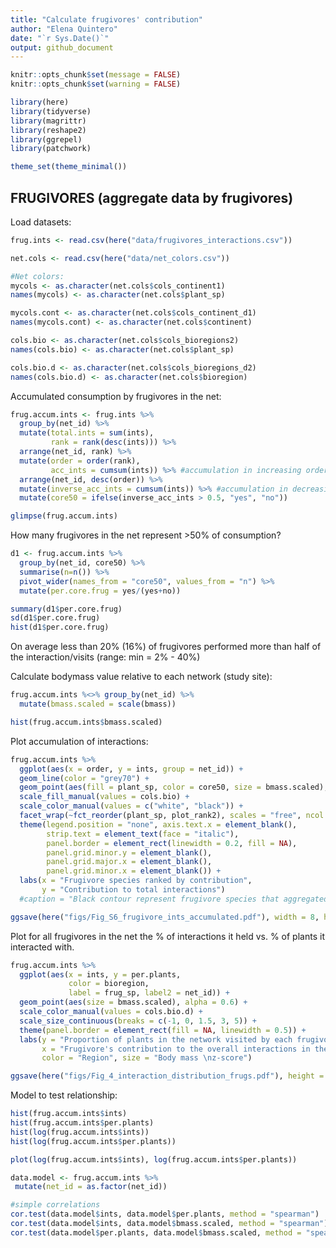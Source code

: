 ```yaml
---
title: "Calculate frugivores' contribution"
author: "Elena Quintero"
date: "`r Sys.Date()`"
output: github_document
---
```


```r
knitr::opts_chunk$set(message = FALSE)
knitr::opts_chunk$set(warning = FALSE)
```

```r
library(here)
library(tidyverse)
library(magrittr)
library(reshape2)
library(ggrepel)
library(patchwork)

theme_set(theme_minimal())
```

## FRUGIVORES (aggregate data by frugivores)

Load datasets:

```r
frug.ints <- read.csv(here("data/frugivores_interactions.csv"))

net.cols <- read.csv(here("data/net_colors.csv"))

#Net colors:
mycols <- as.character(net.cols$cols_continent1)
names(mycols) <- as.character(net.cols$plant_sp)

mycols.cont <- as.character(net.cols$cols_continent_d1)
names(mycols.cont) <- as.character(net.cols$continent)

cols.bio <- as.character(net.cols$cols_bioregions2)
names(cols.bio) <- as.character(net.cols$plant_sp)

cols.bio.d <- as.character(net.cols$cols_bioregions_d2)
names(cols.bio.d) <- as.character(net.cols$bioregion)
```

Accumulated consumption by frugivores in the net:

```r
frug.accum.ints <- frug.ints %>% 
  group_by(net_id) %>% 
  mutate(total.ints = sum(ints),
         rank = rank(desc(ints))) %>%
  arrange(net_id, rank) %>%
  mutate(order = order(rank),
         acc_ints = cumsum(ints)) %>% #accumulation in increasing order
  arrange(net_id, desc(order)) %>%
  mutate(inverse_acc_ints = cumsum(ints)) %>% #accumulation in decreasing order
  mutate(core50 = ifelse(inverse_acc_ints > 0.5, "yes", "no"))

glimpse(frug.accum.ints)
```

How many frugivores in the net represent >50% of consumption?

```r
d1 <- frug.accum.ints %>%
  group_by(net_id, core50) %>%
  summarise(n=n()) %>%
  pivot_wider(names_from = "core50", values_from = "n") %>%
  mutate(per.core.frug = yes/(yes+no))

summary(d1$per.core.frug)
sd(d1$per.core.frug)
hist(d1$per.core.frug)
```

On average less than 20% (16%) of frugivores performed more than half of the interaction/visits (range: min = 2% - 40%)


Calculate bodymass value relative to each network (study site):

```r
frug.accum.ints %<>% group_by(net_id) %>%
  mutate(bmass.scaled = scale(bmass))

hist(frug.accum.ints$bmass.scaled)
```


Plot accumulation of interactions:

```r
frug.accum.ints %>%
  ggplot(aes(x = order, y = ints, group = net_id)) + 
  geom_line(color = "grey70") +
  geom_point(aes(fill = plant_sp, color = core50, size = bmass.scaled), pch = 21) +
  scale_fill_manual(values = cols.bio) +
  scale_color_manual(values = c("white", "black")) +
  facet_wrap(~fct_reorder(plant_sp, plot_rank2), scales = "free", ncol = 4) +
  theme(legend.position = "none", axis.text.x = element_blank(),
        strip.text = element_text(face = "italic"), 
        panel.border = element_rect(linewidth = 0.2, fill = NA),
        panel.grid.minor.y = element_blank(),
        panel.grid.major.x = element_blank(),
        panel.grid.minor.x = element_blank()) +
  labs(x = "Frugivore species ranked by contribution", 
       y = "Contribution to total interactions")
  #caption = "Black contour represent frugivore species that aggregated perform >50% of interactions"

ggsave(here("figs/Fig_S6_frugivore_ints_accumulated.pdf"), width = 8, height = 9)
```


Plot for all frugivores in the net the % of interactions it held vs. % of plants it interacted with.

```r
frug.accum.ints %>% 
  ggplot(aes(x = ints, y = per.plants, 
             color = bioregion,
             label = frug_sp, label2 = net_id)) + 
  geom_point(aes(size = bmass.scaled), alpha = 0.6) +
  scale_color_manual(values = cols.bio.d) +
  scale_size_continuous(breaks = c(-1, 0, 1.5, 3, 5)) +
  theme(panel.border = element_rect(fill = NA, linewidth = 0.5)) +
  labs(y = "Proportion of plants in the network visited by each frugivore", 
       x = "Frugivore's contribution to the overall interactions in the network", 
       color = "Region", size = "Body mass \nz-score") 

ggsave(here("figs/Fig_4_interaction_distribution_frugs.pdf"), height = 5, width = 7)
```


Model to test relationship:

```r
hist(frug.accum.ints$ints)
hist(frug.accum.ints$per.plants)
hist(log(frug.accum.ints$ints))
hist(log(frug.accum.ints$per.plants))

plot(log(frug.accum.ints$ints), log(frug.accum.ints$per.plants))

data.model <- frug.accum.ints %>% 
 mutate(net_id = as.factor(net_id)) 

#simple correlations
cor.test(data.model$ints, data.model$per.plants, method = "spearman")
cor.test(data.model$ints, data.model$bmass.scaled, method = "spearman")
cor.test(data.model$per.plants, data.model$bmass.scaled, method = "spearman")
```

